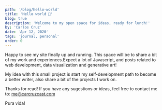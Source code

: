 ```yaml
---
path: '/blog/hello-world'
title: 'Hello world 🚀'
blog: true
description: 'Welcome to my open space for ideas, ready for lunch!'
by: 'Carlos Cruz'
date: 'Apr 12, 2020'
tags: 'journal, personal'
order: 0
---
```


Happy to see my site finally up and running. This space will be to share a bit of my work and experiences.Expect a lot of Javascript, and posts related to web development, data visualization and generative art!

My idea with this small project is start my self-development path to become a better writer, also share a bit of the projects I work on.

Thanks for read! If you have any sugestions or ideas, feel free to contact me to: me@carcruzcast.com

Pura vida!
